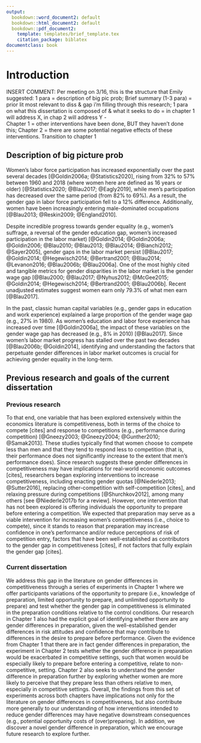 ```yaml
---
output:
  bookdown::word_document2: default
  bookdown::html_document2: default
  bookdown::pdf_document2:
    template: templates/brief_template.tex
    citation_package: biblatex
documentclass: book
---
```


# Introduction {.unnumbered}

```{=tex}
\adjustmtc
\markboth{Introduction}{}
```

INSERT COMMENT: Per meeting on 3/16, this is the structure that Emily suggested: 1 para = description of big pic prob;
Brief summary (1-3 para) = prior lit most relevant to diss & gap i’m filling through this research; 1 para on what this dissertation is composed of & what it seeks to do = in chapter 1 will address X, in chap 2 will address Y -  
Chapter 1 = other interventions have been done, BUT they haven’t done this; Chapter 2 = there are some potential negative effects of these interventions. Transition to chapter 1  

## Description of big picture prob 

Women's labor force participation has increased exponentially over the past several decades [@Goldin2006a; @Statistics2020], rising from 32% to 57% between 1960 and 2018 (where women here are defined as 16 years or older) [@Statistics2020; @Blau2017; @Eagly2019], while men's participation has decreased over the same period (from 82% to 69%). As a result, the gender gap in labor force participation fell to a 12% difference. Additionally, women have been increasingly entering male-dominated occupations [@Blau2013; @Reskin2009; @England2010].

Despite incredible progress towards gender equality (e.g., women's suffrage, a reversal of the gender education gap, women's increased participation in the labor market) [@Goldin2014; @Goldin2006a; @Goldin2006; @Blau2010; @Blau2013; @Blau2014; @Bianchi2012; @Sayer2005], gender gaps in the labor market persist [@Blau2017; @Goldin2014; @Hegewisch2014; @Bertrand2001; @Blau2014; @Levanon2016; @Blau2006b; @Blau2006a]. One of the most highly cited and tangible metrics for gender disparities in the labor market is the gender wage gap [@Blau2000; @Blau2017; @Nyhus2012; @McGee2015; @Goldin2014; @Hegewisch2014; @Bertrand2001; @Blau2006b]. Recent unadjusted estimates suggest women earn only 79.3% of what men earn [@Blau2017]. 

In the past, classic human capital variables (e.g., gender gaps in education and work experience) explained a large proportion of the gender wage gap (e.g., 27% in 1980). As women's education and labor force experience has increased over time [@Goldin2006a], the impact of these variables on the gender wage gap has decreased (e.g., 8% in 2010) [@Blau2017]. Since women's labor market progress has stalled over the past two decades [@Blau2006b; @Goldin2014], identifying and understanding the factors that perpetuate gender differences in labor market outcomes is crucial for achieving gender equality in the long-term. 

## Previous research and goals of the current dissertation  

### Previous research 

To that end, one variable that has been explored extensively within the economics literature is competitiveness, both in terms of the choice to compete [cites] and response to competitions (e.g., performance during competition) [@Gneezy2003; @Gneezy2004; @Gunther2010; @Samak2013]. These studies typically find that women choose to compete less than men and that they tend to respond less to competition (that is, their performance does not significantly increase to the extent that men's performance does). Since research suggests these gender differences in competitiveness may have implications for real-world economic outcomes [cites], researchers began exploring interventions to increase competitiveness, including enacting gender quotas [@Niederle2013; @Sutter2016], replacing other-competition with self-competition [cites], and relaxing pressure during competitions [@Shurchkov2012], among many others [see @Niederle2017b for a review]. However, one intervention that has not been explored is offering individuals the opportunity to prepare before entering a competition. We expected that preparation may serve as a viable intervention for increasing women's competitiveness (i.e., choice to compete), since it stands to reason that preparation may increase confidence in one's performance and/or reduce perceptions of risk of competition entry, factors that have been well-established as contributors to the gender gap in competitiveness [cites], if not factors that fully explain the gender gap [cites].

### Current dissertation 

We address this gap in the literature on gender differences in competitiveness through a series of experiments in Chapter 1 where we offer participants variations of the opportunity to prepare (i.e., knowledge of preparation, limited opportunity to prepare, and unlimited opportunity to prepare) and test whether the gender gap in competitiveness is eliminated in the preparation conditions relative to the control conditions. Our research in Chapter 1 also had the explicit goal of identifying whether there are any gender differences in preparation, given the well-established gender differences in risk attitudes and confidence that may contribute to differences in the desire to prepare before performance. Given the evidence from Chapter 1 that there are in fact gender differences in preparation, the experiment in Chapter 2 tests whether the gender difference in preparation would be exacerbated in competitive settings, such that women would be especially likely to prepare before entering a competitive, relate to non-competitive, setting. Chapter 2 also seeks to understand the gender difference in preparation further by exploring whether women are more likely to perceive that they prepare less than others relative to men, especially in competitive settings. Overall, the findings from this set of experiments across both chapters have implications not only for the literature on gender differences in competitiveness, but also contribute more generally to our understanding of how interventions intended to reduce gender differences may have negative downstream consequences (e.g., potential opportunity costs of (over)preparing). In addition, we discover a novel gender difference in preparation, which we encourage future research to explore further. 